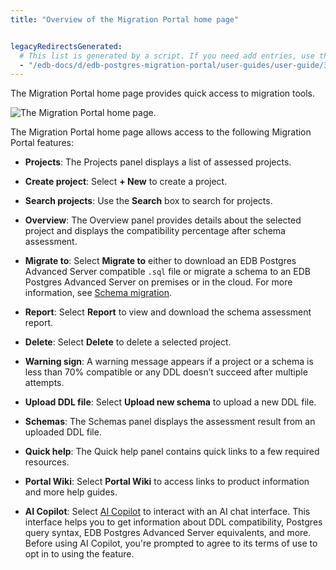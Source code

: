 ```yaml
---
title: "Overview of the Migration Portal home page"


legacyRedirectsGenerated:
  # This list is generated by a script. If you need add entries, use the `legacyRedirects` key.
  - "/edb-docs/d/edb-postgres-migration-portal/user-guides/user-guide/3.0.1/mp_overview_home.html"
---
```


<div id="mp_overview_home" class="registered_link"></div>

The Migration Portal home page provides quick access to migration tools.

![The Migration Portal home page.](../images/mp_overview_home_1_pgai.png)

The Migration Portal home page allows access to the following Migration Portal features:

-  **Projects**: The Projects panel displays a list of assessed projects.

-  **Create project**: Select **+ New** to create a project.

-  **Search projects**: Use the **Search** box to search for projects.

-  **Overview**: The Overview panel provides details about the selected project and displays the compatibility percentage after schema assessment.

-  **Migrate to**: Select **Migrate to** either to download an EDB Postgres Advanced Server compatible `.sql` file or migrate a schema to an EDB Postgres Advanced Server on premises or in the cloud. For more information, see [Schema migration](../04_mp_migrating_database/03_mp_schema_migration/#mp_schema_migration).

-  **Report**: Select **Report** to view and download the schema assessment report.

-  **Delete**: Select **Delete** to delete a selected project.

-  **Warning sign**: A warning message appears if a project or a schema is less than 70% compatible or any DDL doesn’t succeed after multiple attempts.

-  **Upload DDL file**: Select **Upload new schema** to upload a new DDL file.

-  **Schemas**: The Schemas panel displays the assessment result from an uploaded DDL file.

-  **Quick help**: The Quick help panel contains quick links to a few required resources.

-  **Portal Wiki**: Select **Portal Wiki** to access links to product information and more help guides.

-  **AI Copilot**: Select [AI Copilot](/migration_portal/latest/03_mp_using_portal/mp_ai_copilot/) to interact with an AI chat interface. This interface helps you to get information about DDL compatibility, Postgres query syntax, EDB Postgres Advanced Server equivalents, and more. Before using AI Copilot, you're prompted to agree to its terms of use to opt in to using the feature.
